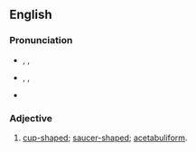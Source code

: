 ==English==

===Pronunciation===
* {{a|RP}} {{enPR|ă'-sĭ-tăbʹyo͝o-lə}}, {{IPA|/ˌæsɪˈtæbjʊlə/}}, {{SAMPA|/%{sI"t{bjUl@/}}
* {{a|US}} {{enPR|ă'-sĭ-tăbʹyə-lər}}, {{IPA|/ˌæsɪˈtæbjəlɚ/}}, {{SAMPA|/%{sI"t{bj@l@`/}}
* {{audio|en-us-acetabular2.ogg|Audio (US)}}

===Adjective===
{{infl|en|adjective}}

# [[cup-shaped]]; [[saucer-shaped]]; [[acetabuliform]].